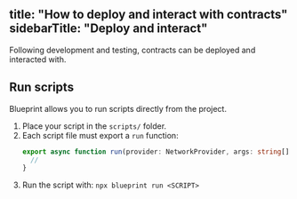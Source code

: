 title: "How to deploy and interact with contracts"
sidebarTitle: "Deploy and interact"
---

Following development and testing, contracts can be deployed and interacted with.

## Run scripts

Blueprint allows you to run scripts directly from the project.

1. Place your script in the `scripts/` folder.
1. Each script file must export a `run` function:
    ```typescript
    export async function run(provider: NetworkProvider, args: string[]) {
      //
    }
    ```
1. Run the script with: `npx blueprint run <SCRIPT>`

<SCRIPT> — script name.

## Deploy contracts

To deploy a smart contract, create a deployment script in `scripts/deploy-<CONTRACT>.ts` with the following content.

```typescript title="./scripts/deploy-<CONTRACT>.ts" expandable
import { toNano } from '@ton/core';
import { MyContract } from '../wrappers/MyContract';
import { compile, NetworkProvider } from '@ton/blueprint';

export async function run(provider: NetworkProvider) {
    const myContract = provider.open(MyContract.createFromConfig({}, await compile('MyContract')));

    await myContract.sendDeploy(provider.sender(), toNano('0.05'));

    await provider.waitForDeploy(myContract.address);

    // run methods on `myContract`
}
```

### Use interactive mode

To launch a guided prompt to deploy a contract step by step, use:

```bash
npx blueprint run
```

### Use non-interactive mode

To run a deployment script without prompts, provide the contract name and deployment method:

```bash
npx blueprint run deploy<CONTRACT> --<NETWORK> --<DEPLOY_METHOD>
```

<CONTRACT> — contract name.
<NETWORK> — network flag value.
<DEPLOY_METHOD> — deployment method flag.

**Example:**

```bash
npx blueprint run deployCounter --mainnet --tonconnect
```

## Deployment methods

### Mnemonic provider

Run scripts with a wallet using mnemonic authentication by configuring environment variables and use the `--mnemonic` option in non-interactive mode.

**Required variables:**

Set the following variables in the `.env` file:
- `WALLET_MNEMONIC` — wallet mnemonic phrase (space-separated words).
- `WALLET_VERSION` — wallet contract version.
- **Supported versions:** `v1r1`, `v1r2`, `v1r3`, `v2r1`, `v2r2`, `v3r1`, `v3r2`, `v4r1`, `v4r2` (or `v4`), `v5r1`.

```env
WALLET_MNEMONIC="word1 word2 ... word24"   # Your wallet's mnemonic phrase
WALLET_VERSION="v4r2"                      # Wallet contract version
```

**Optional variables:**

- `WALLET_ID` — wallet ID for versions earlier than `v5r1`.
- `SUBWALLET_NUMBER` — subwallet number for `v5r1` wallets.

_See the [wallet v5 reference](https://github.com/ton-org/ton/blob/master/src/wallets/v5r1/WalletV5R1WalletId.ts) for `WALLET_ID` construction._

Once your environment is set up, you can use the mnemonic wallet for deployment with the appropriate configuration.

### TON Connect

Run scripts with a wallet using TON Connect by specifying the `--tonconnect` option.

**Steps:**

1. After running the command, select a wallet from the available options.
1. Scan the generated QR code in your wallet app or open the provided link.
1. Confirm the transaction in the wallet's interface.

Once confirmed, the contract is deployed.

## Interaction

After deploying your contracts, you can interact with them using Blueprint scripts. These scripts use the [wrappers](./develop#wrappers) you've created to send messages and call get methods on your deployed contracts.

To run the following scripts, see [Run scripts](#run-scripts).

### Send messages

To send [messages](../../ton/transaction) to your deployed contracts, create a script that calls the `send` methods defined in your wrapper. These methods trigger contract execution and modify the contract's state.

```typescript title="./scripts/sendIncrease.ts"
import { Address, toNano } from '@ton/core';
import { MyContract } from '../wrappers/MyContract';
import { NetworkProvider } from '@ton/blueprint';

const contractAddress = Address.parse('<CONTRACT_ADDRESS>');

export async function run(provider: NetworkProvider) {
    const myContract = provider.open(MyContract.createFromAddress(contractAddress));

    await myContract.sendIncrease(provider.sender(), {
        value: toNano('0.05'),
        increaseBy: 42
    });

    await provider.waitForLastTransaction();
    console.log('Message sent successfully!');
}
```

<CONTRACT_ADDRESS> — address of the deployed contract.

### Execute get methods

Get methods allow you to read data from your deployed contracts without creating transactions. These methods are free to call and don't modify the contract's state.

```typescript title="./scripts/getCounter.ts"
import { Address } from '@ton/core';
import { MyContract } from '../wrappers/MyContract';
import { NetworkProvider } from '@ton/blueprint';

const contractAddress = Address.parse('<CONTRACT_ADDRESS>');

export async function run(provider: NetworkProvider) {
    const myContract = provider.open(MyContract.createFromAddress(contractAddress));

    const counter = await myContract.getCounter();
    const id = await myContract.getId();

    console.log('Counter:', counter);
    console.log('ID:', id);
}
```
